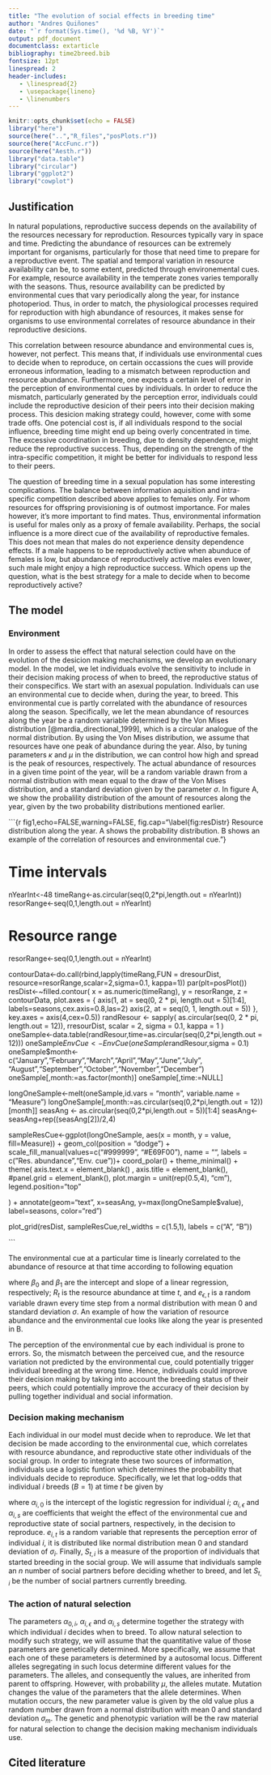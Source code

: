 ```yaml
---
title: "The evolution of social effects in breeding time"
author: "Andres Quiñones"
date: "`r format(Sys.time(), '%d %B, %Y')`"
output: pdf_document
documentclass: extarticle
bibliography: time2breed.bib
fontsize: 12pt
linespread: 2
header-includes:
   - \linespread{2}
   - \usepackage{lineno}
   - \linenumbers
---
```




```r
knitr::opts_chunk$set(echo = FALSE)
library("here")
source(here("..","R_files","posPlots.r"))
source(here("AccFunc.r"))
source(here("Aesth.r"))
library("data.table")
library("circular")
library("ggplot2")
library("cowplot")
```


## Justification

In natural populations, reproductive success depends on the availability of the 
resources necessary for reproduction. Resources typically vary in space and time.
Predicting the abundance of resources can be extremely important for organisms, particularly 
for those that need time to prepare for a reproductive event. The spatial and 
temporal variation in resource availability can be, to some extent, 
predicted through environemental cues. For example, resource availability in the 
temperate zones varies temporally with the seasons. Thus, 
resource availability can be predicted by environmental cues that vary periodically 
along the year, for instance photoperiod. Thus, in order to match, the physiological 
processes required for reproduction with high abundance of resources, it makes sense for 
organisms to use environmental correlates of resource abundance in their 
reproductive desicions. 

This correlation between resource abundance and environmental
cues is, however, not perfect. This means that, if individuals use environmental cues 
to decide when to reproduce, on certain occassions the cues will provide erroneous information, 
leading to a mismatch between reproduction and resource abundance. Furthermore, one expects 
a certain level of error in the perception of environmental cues by individuals. 
In order to reduce the mismatch, particularly generated by the perception error, 
individuals could include the reproductive desicion of their peers into their 
decision making process. This desicion making strategy could, however, come with 
some trade offs. One potencial cost is, if all individuals respond to the social influence,
breeding time might end up being overly concentrated in time. The excessive coordination in breeding,
due to density dependence, might reduce the reproductive success. 
Thus, depending on the strength of the intra-specific competition, it might be 
better for individuals to respond less to their peers. 

The question of breeding time in a sexual population has some interesting complications.
The balance between information aquisition and intra-specific competition described
above applies to females only. For whom resources for offspring provisioning is of 
outmost importance. For males however, it's more important to find mates. Thus, 
environmental information is useful for males only as a proxy of female availability. 
Perhaps, the social influence is a more direct cue of the availability of reproductive 
females. This does not mean that males do not experience density dependence effects. 
If a male happens to be reproductively active when abunduce of females is low, but 
abundance of reproductively active males even lower, such male might enjoy a high 
reproductice success. Which opens up the question, what is the best strategy for a 
male to decide when to become reproductively active?

## The model

### Environment

In order to assess the effect that natural selection could have
on the evolution of the desicion making mechanisms, we develop an evolutionary model. 
In the model, we let individuals evolve the sensitivity to include in their decision 
making process of when to breed, the reproductive status of their conspecifics. 
We start with an asexual population. Individuals can use an environmental cue to decide when, 
during the year, to breed. This environmental cue is partly correlated with the abundance of 
resources along the season. Specifically, we let the mean abundance of resources 
along the year be a random variable determined by the Von Mises distribution [@mardia_directional_1999], 
which is a circular analogue of the normal distribution. By using the Von Mises distribution, 
we assume that resources have one peak of abundance during the year. Also, by tuning 
parameters $\kappa$ and $\mu$ in the distribution, we can control how high and spread 
is the peak of resources, respectively. The actual abundance of resources in a given time point 
of the year, will be a random variable drawn from a normal distribution with mean equal to the
draw of the Von Mises distribution, and a standard deviation given by the parameter $\sigma$. 
In figure \ref{fig:resDistr}A, we show the probalility distribution of the amount of 
resources along the year, given by the two probability distributions mentioned earlier. 

```{r fig1,echo=FALSE,warning=FALSE, fig.cap="\\label{fig:resDistr} Resource distribution along the year. A shows the probability distribution. B shows an example of the correlation of resources and environmental cue."}

# Time intervals
nYearInt<-48
timeRang<-as.circular(seq(0,2*pi,length.out = nYearInt))
resorRange<-seq(0,1,length.out = nYearInt)

# Resource range

resorRange<-seq(0,1,length.out = nYearInt)

contourData<-do.call(rbind,lapply(timeRang,FUN = dresourDist,
                                  resource=resorRange,scalar=2,sigma=0.1,
                                  kappa=1))
par(plt=posPlot())
resDist<-~filled.contour(
  x = as.numeric(timeRang),
  y = resorRange,
  z = contourData,
  plot.axes = {
    axis(1,
         at = seq(0, 2 * pi, length.out = 5)[1:4],
         labels=seasons,cex.axis=0.8,las=2)
    axis(2, at = seq(0, 1, length.out = 5))
  },
  key.axes = axis(4,cex=0.5))
randResour <-
  sapply(
    as.circular(seq(0, 2 * pi, length.out = 12)),
    rresourDist,
    scalar = 2,
    sigma = 0.1,
    kappa = 1
  )
oneSample<-data.table(randResour,time=as.circular(seq(0,2*pi,length.out = 12)))
oneSample$EnvCue<-EnvCue(oneSample$randResour,sigma = 0.1)
oneSample$month<-c("January","February","March","April","May","June","July",
                   "August","September","October","November","December")
oneSample[,month:=as.factor(month)]
oneSample[,time:=NULL]

longOneSample<-melt(oneSample,id.vars = "month",
                    variable.name = "Measure")
longOneSample[,month:=as.circular(seq(0,2*pi,length.out = 12))[month]]
seasAng <- as.circular(seq(0,2*pi,length.out = 5))[1:4]
seasAng<-seasAng+rep((seasAng[2])/2,4)

sampleResCue<-ggplot(longOneSample, aes(x = month, y = value, fill=Measure)) +
  geom_col(position = "dodge") +
  scale_fill_manual(values=c("#999999", "#E69F00"),
                    name = "", labels = c("Res. abundance","Env. cue"))+ 
    coord_polar() + 
  theme_minimal() +
  theme(
    axis.text.x = element_blank() ,
    axis.title = element_blank(),
    #panel.grid = element_blank(),
    plot.margin = unit(rep(0.5,4), "cm"),
    legend.position="top"
    
  ) +
  annotate(geom="text", x=seasAng, y=max(longOneSample$value), label=seasons,
           color="red")

plot_grid(resDist, sampleResCue,rel_widths = c(1.5,1), labels = c("A", "B"))  


```

The environmental cue at a particular time is linearly correlated to the abundance of resource 
at that time according to following equation

\begin{equation}
\epsilon_t = \beta_0 + \beta_1 R_t + e_{\epsilon,t} (0,\sigma_{\epsilon}) \text{,}
\end{equation}

where $\beta_0$ and $\beta_1$ are the intercept and slope of a linear regression, respectively;
$R_t$ is the resource abundance at time $t$, and $e_{\epsilon,t}$ is a random variable drawn every time step
from a normal distribution with mean 0 and standard deviation $\sigma$. An example 
of how the variation of resource abundance and the environmental cue looks like along 
the year is presented in \ref{fig:resDistr}B.

The perception of the environmental cue by each individual 
is prone to errors. So, the mismatch between the perceived cue, and the resource 
variation not predicted by the environmental cue, could potentially trigger individual
breeding at the wrong time. Hence, individuals could improve their decision making by 
taking into account the breeding status of their peers, which could potentially 
improve the accuracy of their decision by pulling together individual and social information. 

### Decision making mechanism
	 

Each individual in our model must decide when to reproduce. We let that decision be made
according to the environmental cue, which correlates with resource abundance, and reproductive state 
other individuals of the social group. In order to integrate these two sources of information,
individuals use a logistic funtion which determines the probability that individuals 
decide to reproduce. Specifically, we let that log-odds that individual $i$ breeds ($B=1$)
at time $t$ be given by

\begin{equation}
	log(\frac{P_{i,t}(B=1)}{1-P_{i,t}(B=1)})=\alpha_{i,0} +\alpha_{i,\epsilon} 
	(\epsilon_t+e_{i,t}(0,\sigma_{i})) + \alpha_{i,s} S_{t,i} \text{ ,}
\end{equation}
 
where $\alpha_{i,0}$ is the intercept of the logistic regression for individual $i$;
$\alpha_{i,\epsilon}$ and $\alpha_{i,s}$ are coefficients that weight the effect of 
the environmental cue and reproductive state of social partners, respectively, 
in the decision to reproduce. $e_{i,t}$ is a random variable that represents the 
perception error of individual $i$, it is distributed like normal distribution mean
0 and standard deviation of $\sigma_{i}$. Finally, $S_{t,i}$ is a measure of the 
proportion of individuals that started breeding in the social group. We will assume 
that individuals sample an $n$ number of social partners before deciding whether to
breed, and let $S_{t,i}$ be the number of social partners currently breeding. 

### The action of natural selection 

The parameters $\alpha_{0,i}$, $\alpha_{i,\epsilon}$ and $\alpha_{i,s}$ determine 
together the strategy with which individual $i$ decides when to breed. To allow 
natural selection to modify such strategy, we will assume that the quantitative 
value of those parameters are genetically determined. More specifically, we assume 
that each one of these parameters is determined by a autosomal locus. Different 
alleles segregating in such locus determine different values for the parameters. 
The alleles, and consequently the values, are inherited from parent to offspring.
However, with probability $\mu$, the alleles mutate. Mutation changes the value 
of the parameters that the allele determines. When mutation occurs, the new parameter 
value is given by the old value plus a random number drawn from a normal distribution
with mean 0 and standard deviation $\sigma_m$. The genetic and phenotypic variation
will be the raw material for natural selection to change the decision making 
mechanism individuals use. 

## Cited literature

